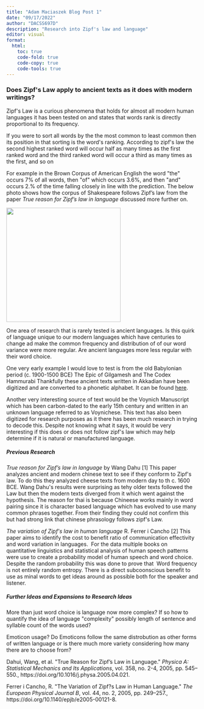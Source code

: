 ```yaml
---
title: "Adam Maciaszek Blog Post 1"
date: "09/17/2022"
author: "DACSS697D"
description: "Research into Zipf's law and language"
editor: visual
format:
  html:
    toc: true
    code-fold: true
    code-copy: true
    code-tools: true
---
```


### Does Zipf\'s Law apply to ancient texts as it does with modern writings?

Zipf\'s Law is a curious phenomena that holds for almost all modern human languages it has been tested on and states that words rank is directly proportional to its frequency.

If you were to sort all words by the the most common to least common then its position in that sorting is the word\'s ranking. According to zipf\'s law the second highest ranked word will occur half as many times as the first ranked word and the third ranked word will occur a third as many times as the first, and so on

For example in the Brown Corpus of American English the word \"the\" occurs 7% of all words, then \"of\" which occurs 3.6%, and then \"and\" occurs 2.% of the time falling closely in line with the prediction. The below photo shows how the corpus of Shakespeare follows Zipf's law from the paper *True reason for Zipf's law in language* discussed more further on.

![](images/shakespearecorpus-01.jpg){fig-align="center" width="300"}

One area of research that is rarely tested is ancient languages. Is this quirk of language unique to our modern languages which have centuries to change ad make the common frequency and distribution of of our word variance were more regular. Are ancient languages more less regular with their word choice.

One very early example I would love to test is from the old Babylonian period (c. 1900-1500 BCE) The Epic of Gilgamesh and The Codex Hammurabi Thankfully these ancient texts written in Akkadian have been digitized and are converted to a phonetic alphabet. It can be found [here](https://www.soas.ac.uk/baplar/recordings/).

Another very interesting source of text would be the Voynich Manuscript which has been carbon-dated to the early 15th century and written in an unknown language referred to as Voynichese. This text has also been digitized for research purposes as it there has been much research in trying to decode this. Despite not knowing what it says, it would be very interesting if this does or does not follow zipf\'s law which may help determine if it is natural or manufactured language. 

##### Previous Research

*True reason for Zipf's law in language* by Wang Dahu \[1\] This paper analyzes ancient and modern chinese text to see if they conform to Zipf\'s law. To do this they analyzed cheese texts from modern day to th c. 1600 BCE. Wang Dahu\'s results were surprising as tehy older texts followed the Law but then the modern texts diverged from it which went against the hypothesis. The reason for thai is because Chineese works mainly in word pairing since it is character based language which has evolved to use many common phrases together. From their finding they could not confirm this but had strong link that chinese phrasology follows zipf\'s Law.

*The variation of Zipf\'s law in human language* R. Ferrer i Cancho \[2\] This paper aims to identify the cost to benefit ratio of communication effectivity and word variation in languages.  For the data multiple books on quantitative linguistics and statistical analysis of human speech patterns were use to create a probability model of human speech and word choice. Despite the random probability this was done to prove that  Word frequency is not entirely random entropy. There is a direct subcoonscious benefit to use as minal words to get ideas around as possible both for the speaker and listener. 

##### Further Ideas and Expansions to Research Ideas

More than just word choice is language now more complex? If so how to quantify the idea of language \"complexity\" possibly length of sentence and syllable count of the words used?

Emoticon usage? Do Emoticons follow the same distrobution as other forms of written language or is there much more variety considering how many there are to choose from?

Dahui, Wang, et al. \"True Reason for Zipf's Law in Language.\" *Physica A: Statistical Mechanics and Its Applications*, vol. 358, no. 2-4, 2005, pp. 545--550., https://doi.org/10.1016/j.physa.2005.04.021.

Ferrer i Cancho, R. \"The Variation of Zipf?s Law in Human Language.\" *The European Physical Journal B*, vol. 44, no. 2, 2005, pp. 249--257., https://doi.org/10.1140/epjb/e2005-00121-8.
